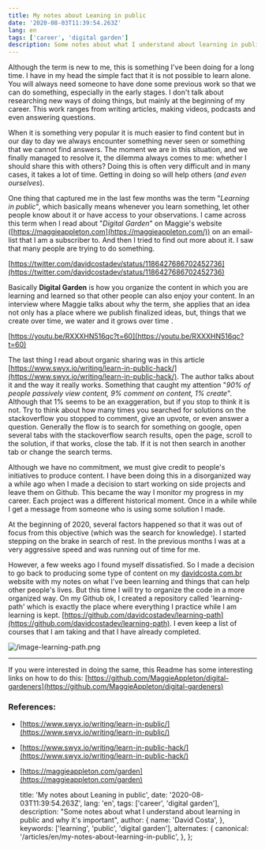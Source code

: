 ```yaml
---
title: My notes about Leaning in public
date: '2020-08-03T11:39:54.263Z'
lang: en
tags: ['career', 'digital garden']
description: Some notes about what I understand about learning in public and why it's important
---
```


Although the term is new to me, this is something I've been doing for a long time. I have in my head the simple fact that it is not possible to learn alone. You will always need someone to have done some previous work so that we can do something, especially in the early stages. I don't talk about researching new ways of doing things, but mainly at the beginning of my career. This work ranges from writing articles, making videos, podcasts and even answering questions.

When it is something very popular it is much easier to find content but in our day to day we always encounter something never seen or something that we cannot find answers. The moment we are in this situation, and we finally managed to resolve it, the dilemma always comes to me: whether I should share this with others? Doing this is often very difficult and in many cases, it takes a lot of time. Getting in doing so will help others (_and even ourselves_).

One thing that captured me in the last few months was the term "_Learning in public_", which basically means whenever you learn something, let other people know about it or have access to your observations. I came across this term when I read about "_Digital Garden_" on Maggie's website ([https://maggieappleton.com](https://maggieappleton.com/)) on an email-list that I am a subscriber to. And then I tried to find out more about it. I saw that many people are trying to do something.

[https://twitter.com/davidcostadev/status/1186427686702452736](https://twitter.com/davidcostadev/status/1186427686702452736)

Basically **Digital Garden** is how you organize the content in which you are learning and learned so that other people can also enjoy your content. In an interview where Maggie talks about why the term, she applies that an idea not only has a place where we publish finalized ideas, but, things that we create over time, we water and it grows over time .

[https://youtu.be/RXXXHN516qc?t=60](https://youtu.be/RXXXHN516qc?t=60)

The last thing I read about organic sharing was in this article [https://www.swyx.io/writing/learn-in-public-hack/](https://www.swyx.io/writing/learn-in-public-hack/). The author talks about it and the way it really works. Something that caught my attention "_90% of people passively view content, 9% comment on content, 1% create_". Although that 1% seems to be an exaggeration, but if you stop to think it is not. Try to think about how many times you searched for solutions on the stackoverflow you stopped to comment, give an upvote, or even answer a question. Generally the flow is to search for something on google, open several tabs with the stackoverflow search results, open the page, scroll to the solution, if that works, close the tab. If it is not then search in another tab or change the search terms.

Although we have no commitment, we must give credit to people's initiatives to produce content. I have been doing this in a disorganized way a while ago when I made a decision to start working on side projects and leave them on Github. This became the way I monitor my progress in my career. Each project was a different historical moment. Once in a while while I get a message from someone who is using some solution I made.

At the beginning of 2020, several factors happened so that it was out of focus from this objective (which was the search for knowledge). I started stepping on the brake in search of rest. In the previous months I was at a very aggressive speed and was running out of time for me.

However, a few weeks ago I found myself dissatisfied. So I made a decision to go back to producing some type of content on my [davidcosta.com.br](http://davidcosta.com.br/) website with my notes on what I've been learning and things that can help other people's lives. But this time I will try to organize the code in a more organized way. On my Github ok, I created a repository called 'learning-path' which is exactly the place where everything I practice while I am learning is kept. [https://github.com/davidcostadev/learning-path](https://github.com/davidcostadev/learning-path). I even keep a list of courses that I am taking and that I have already completed.

![/image-learning-path.png](/images/image-learning-path.png)

---

If you were interested in doing the same, this Readme has some interesting links on how to do this: [https://github.com/MaggieAppleton/digital-gardeners](https://github.com/MaggieAppleton/digital-gardeners)

### References:

- [https://www.swyx.io/writing/learn-in-public/](https://www.swyx.io/writing/learn-in-public/)
- [https://www.swyx.io/writing/learn-in-public-hack/](https://www.swyx.io/writing/learn-in-public-hack/)
- [https://maggieappleton.com/garden](https://maggieappleton.com/garden)

  title: 'My notes about Leaning in public',
  date: '2020-08-03T11:39:54.263Z',
  lang: 'en',
  tags: ['career', 'digital garden'],
  description: "Some notes about what I understand about learning in public and why it's important",
  author: {
    name: 'David Costa',
  },
  keywords: ['learning', 'public', 'digital garden'],
  alternates: {
    canonical: '/articles/en/my-notes-about-learning-in-public',
  },
};



